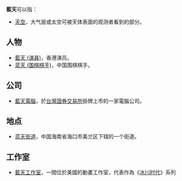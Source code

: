 '''藍天'''可以指：
*[[天空|天空]]，大气层或太空可被天体表面的观测者看到的部分。

== 人物 ==
*[[藍天_(演員)|藍天 (演員)]]，香港演员。
*[[蓝天_(围棋棋手)|蓝天 (围棋棋手)]]，中国围棋棋手。

== 公司 ==
*[[藍天電腦|藍天電腦]]，於[[台灣證券交易所|台灣證券交易所]]掛牌上市的一家電腦公司{{twse|2362}}。

== 地点 ==
*[[蓝天街道|蓝天街道]]，中国海南省海口市美兰区下辖的一个街道。

== 工作室 ==
*[[藍天工作室|藍天工作室]]，一間位於美國的動畫工作室，代表作為《[[冰川时代|冰川时代]]》系列

{{disambig|Cat=二字消歧義}}